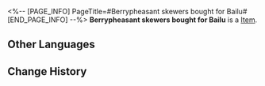 <%-- [PAGE_INFO]
PageTitle=#Berrypheasant skewers bought for Bailu#
[END_PAGE_INFO] --%>
{{Item Infobox
|title       = Berrypheasant skewers bought for Bailu
|id          = 140244
|image       = Item Berrypheasant skewers bought for Bailu.png
|type        = 
|invCategory = Missions
|rarity      = 3
|effect      = 
|description = Berrypheasant Skewers are actually fruit skewers. No Berrypheasants were harmed during the production process.
}}
{{Description|1=''"So... is this a meat dish or a vegetarian dish?"''}}
'''Berrypheasant skewers bought for Bailu''' is a [[Item]].

==Other Languages==
{{Other Languages
|en   = Berrypheasant skewers bought for Bailu
|zhs  = 给白露买的琼实鸟串
|zht  = 幫白露買的瓊實鳥串
|ja   = 白露に買ってあげた玉実鳥串
|ko   = 백로에게 사 주는 열매공작 꼬치
|es   = Una brocheta de bayafaisán que compraste para Bailu.
|fr   = Brochettes de faisans à baies pour Bailu
|ru   = Шашлычок из ягодного фазана для Байлу
|th   = Berrypheasant Skewer ที่ซื้อให้ Bailu
|vi   = Thịt Chim Xiên Berry Mua Cho Bailu
|de   = Für Bailu gekaufte Beerenfasanspieße
|id   = Berrypheasant Skewer yang Dibeli untuk Bailu
|pt   = Espetinhos de Faisão Frutado Comprados para Bailu
}}

==Change History==
{{Change History|2.0}}